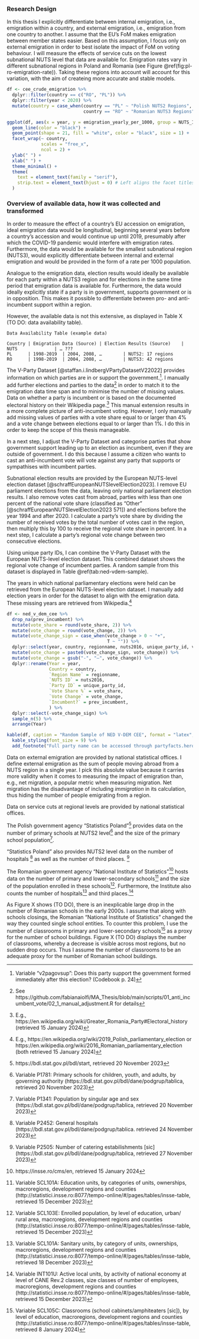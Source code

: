 ### Research Design
In this thesis I explicitly differentiate between internal emigration, i.e., emigration within a country, and external emigration, i.e., emigration from one country to another. I assume that the EU’s FoM makes emigration between member states easier. Based on this assumption, I focus only on external emigration in order to best isolate the impact of FoM on voting behaviour. I will measure the effects of service cuts on the lowest subnational NUTS level that data are available for. Emigration rates vary in different subnational regions in Poland and Romania (see Figure \@ref(fig:pl-ro-emigration-rate)). Taking these regions into account will account for this variation, with the aim of createing more accurate and stable models.

```r

df <- cee_crude_emigration %>%
  dplyr::filter(country == c("RO", "PL")) %>% 
  dplyr::filter(year < 2020) %>% 
  mutate(country = case_when(country == "PL" ~ "Polish NUTS2 Regions",
                             country == "RO" ~ "Romanian NUTS3 Regions"))

ggplot(df, aes(x = year, y = emigration_yearly_per_1000, group = NUTS_ID)) +
  geom_line(color = "black") +
  geom_point(shape = 21, fill = "white", color = "black", size = 1) +
  facet_wrap(~ country,
             scales = "free_x",
             ncol = 2) +
  ylab(" ") +
  xlab(" ") +
  theme_minimal() +
  theme(
    text = element_text(family = "serif"),
    strip.text = element_text(hjust = 0) # Left aligns the facet titles
  )
```

### Overview of available data, how it was collected and transformed

<!-- Ideal Data Situation -->
In order to measure the effect of a country’s EU accession on emigration, ideal emigration data would be longitudinal, beginning several years before a country’s accession and would continue up until 2019, presumably after which the COVID-19 pandemic would interfere with emigration rates. Furthermore, the data would be available for the smallest subnational region (NUTS3), would explicitly differentiate between internal and external emigration and would be provided in the form of a rate per 1000 population.

Analogue to the emigration data, election results would ideally be available for each party within a NUTS3 region and for elections in the same time period that emigration data is available for. Furthermore, the data would ideally explicitly state if a party is in government, supports government or is in opposition. This makes it possible to differentiate between pro- and anti-incumbent support within a region.

However, the available data is not this extensive, as displayed in Table X (TO DO: data availability table).

```
Data Availability Table (example data)

Country | Emigration Data (Source) | Election Results (Source)    | NUTS              | … ???
PL      | 1998-2019  | 2004, 2008, …        | NUTS2: 17 regions
RO      | 1998-2019  | 2004, 2008, …        | NUTS3: 42 regions

```

<!-- Incumbent Party Data -->
The V-Party Dataset [@staffan.i.lindbergVPartyDatasetV22022] provides information on which parties are in or support the government.^[Variable “v2pagovsup”: Does this party support the government formed immediately after this election? (Codebook p. 24)]. I manually add further elections and parties to the data^[See https://github.com/fabianaiolfi/MA_Thesis/blob/main/scripts/01_anti_incumbent_vote/02_1_manual_adjustment.R for details] in order to match it to the emigration data time span and to minimise the number of missing values. Data on whether a party is incumbent or is based on the documented electoral history on their Wikipedia page.^[E.g., https://en.wikipedia.org/wiki/Greater_Romania_Party#Electoral_history (retrieved 15 January 2024)] This manual extension results in a more complete picture of anti-incumbent voting. However, I only manually add missing values of parties with a vote share equal to or larger than 4\% and a vote change between elections equal to or larger than 1\%. I do this in order to keep the scope of this thesis manageable.

In a next step, I adjust the V-Party Dataset and categorise parties that show government support leading up to an election as incumbent, even if they are outside of government. I do this because I assume a citizen who wants to cast an anti-incumbent vote will vote against any party that supports or sympathises with incumbent parties.

<!-- Election Results Data -->
Subnational election results are provided by the European NUTS-level election dataset [@schraffEuropeanNUTSlevelElection2023]. I remove EU parliament elections from the data, leaving only national parliament election results. I also remove votes cast from abroad, parties with less than one percent of the national vote share (classified as “Other” [@schraffEuropeanNUTSlevelElection2023 571]) and elections before the year 1994 and after 2020. I calculate a party’s vote share by dividing the number of received votes by the total number of votes cast in the region, then multiply this by 100 to receive the regional vote share in percent. In a next step, I calculate a party’s regional vote change between two consecutive elections.

Using unique party IDs, I can combine the V-Party Dataset with the European NUTS-level election dataset. This combined dataset shows the regional vote change of incumbent parties. A random sample from this dataset is displayed in Table \@ref(tab:ned-vdem-sample).

<!-- Election Years -->
The years in which national parliamentary elections were held can be retrieved from the European NUTS-level election dataset. I manually add election years in order for the dataset to align with the emigration data. These missing years are retrieved from Wikipedia.^[E.g., https://en.wikipedia.org/wiki/2019_Polish_parliamentary_election or https://en.wikipedia.org/wiki/2016_Romanian_parliamentary_election (both retrieved 15 January 2024)]

```r
df <- ned_v_dem_cee %>%
  drop_na(prev_incumbent) %>% 
  mutate(vote_share = round(vote_share, 2)) %>% 
  mutate(vote_change = round(vote_change, 2)) %>% 
  mutate(vote_change_sign = case_when(vote_change > 0 ~ "+",
                                      T ~ "")) %>%
  dplyr::select(year, country, regionname, nuts2016, unique_party_id, vote_share, vote_change_sign, vote_change, prev_incumbent) %>%
  mutate(vote_change = paste0(vote_change_sign, vote_change)) %>% 
  mutate(vote_change = gsub("-", "–", vote_change)) %>% 
  dplyr::rename(Year = year,
                Country = country,
                `Region Name` = regionname,
                `NUTS ID` = nuts2016,
                `Party ID` = unique_party_id,
                `Vote Share %` = vote_share,
                `Vote Change` = vote_change,
                `Incumbent?` = prev_incumbent,
                ) %>% 
  dplyr::select(-vote_change_sign) %>% 
  sample_n(5) %>% 
  arrange(Year)

kable(df, caption = "Random Sample of NED V-DEM CEE", format = "latex", booktabs = TRUE) %>% 
  kable_styling(font_size = 9) %>% 
  add_footnote("Full party name can be accessed through partyfacts.herokuapp.com/data/partycodes/Party ID/", notation="alphabet")
```

<!-- External emigration for all CEE -->
Data on external emigration are provided by national statistical offices. I define external emigration as the sum of people moving abroad from a NUTS region in a single year. I pick this absolute value because it carries more validity when it comes to measuring the impact of emigration than, e.g., net migration, a popular metric when measuring migration. Net migration has the disadvantage of including *immigration* in its calculation, thus hiding the number of people emigrating from a region.

<!-- Service Cuts -->
Data on service cuts at regional levels are provided by national statistical offices.

<!-- Service Cuts in Poland -->
The Polish government agency “Statistics Poland”^[https://bdl.stat.gov.pl/bdl/start, retrieved 20 November 2023] provides data on the number of primary schools at NUTS2 level^[Variable P1781: Primary schools for children, youth, and adults, by governing authority (https://bdl.stat.gov.pl/bdl/dane/podgrup/tablica, retrieved 20 November 2023)] and the size of the primary school population^[Variable P1341: Population by singular age and sex (https://bdl.stat.gov.pl/bdl/dane/podgrup/tablica, retrieved 20 November 2023)].

“Statistics Poland” also provides NUTS2 level data on the number of hospitals ^[Variable P2452: General hospitals (https://bdl.stat.gov.pl/bdl/dane/podgrup/tablica. retrieved 24 November 2023)] as well as the number of third places. ^[Variable P2505: Number of catering estabilishments [sic] (https://bdl.stat.gov.pl/bdl/dane/podgrup/tablica, retrieved 27 November 2023)]

<!-- Service Cuts in Romania -->
The Romanian government agency “National Institute of Statistics”^[https://insse.ro/cms/en, retrieved 15 January 2024] hosts data on the number of primary and lower-secondary schools^[Variable SCL101A: Education units, by categories of units, ownerships, macroregions, development regions and counties (http://statistici.insse.ro:8077/tempo-online/#/pages/tables/insse-table, retrieved 15 December 2023)] and the size of the population enrolled in these schools^[Variable SCL103E: Enrolled population, by level of education, urban/ rural area, macroregions, development regions and counties (http://statistici.insse.ro:8077/tempo-online/#/pages/tables/insse-table, retrieved 15 December 2023)]. Furthermore, the Institute also counts the number of hospitals^[Variable SCL101A: Sanitary units, by category of units, ownerships, macroregions, development regions and counties (http://statistici.insse.ro:8077/tempo-online/#/pages/tables/insse-table, retrieved 18 December 2023)] and third places.^[Variable INT101U: Active local units, by activity of national economy at level of CANE Rev.2 classes, size classes of number of employees, macroregions, development regions and counties (http://statistici.insse.ro:8077/tempo-online/#/pages/tables/insse-table, retrieved 15 December 2023)]

<!-- Romanian Classrooms as a proxy -->
As Figure X shows (TO DO), there is an inexplicable large drop in the number of Romanian schools in the early 2000s. I assume that along with schools closings, the Romanian “National Institute of Statistics” changed the way they counted single school entities. To counter this problem, I use the number of classrooms in primary and lower-secondary schools^[Variable SCL105C: Classrooms (school cabinets/amphiteaters [sic]), by level of education, macroregions, development regions and counties (http://statistici.insse.ro:8077/tempo-online/#/pages/tables/insse-table, retrieved 8 January 2024)] as a proxy for the number of school buildings. Figure X (TO DO) displays the number of classrooms, whereby a decrease is visible across most regions, but no sudden drop occurs. Thus I assume the number of classrooms to be an adequate proxy for the number of Romanian school buildings.
